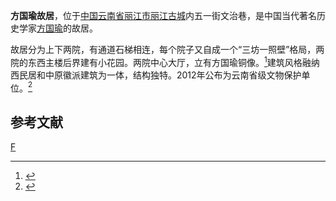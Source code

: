 {{coord|26|52|34.89|N|100|14|19.78|E|region:CN_type:landmark|display=title}}
{{文物保护单位
| 级别 = 省级
| 省区市 = 云南省	
| 名称 = 方国瑜故居	
| 图片 = [[File:Former_Residence_of_Fang_Guoyu_02_2017-09.jpg|280px]]	
| 编号 = 7-114	
| 分类 = 近现代史迹及其代表性建筑
| 时代 = 1897年	
| 所在 = [[丽江市|丽江市]][[古城区|古城区]]	
| 登录 = 2012年公布
| 备注 ={{maplink|frame=yes|plain=yes|type=point|frame-lat=26.87635833|frame-long=100.2388278|zoom=15|coord={{coord|26.87635833|100.2388278}}}}	
}}
'''方国瑜故居'''，位于[[中国|中国]][[云南省|云南省]][[丽江市|丽江市]][[丽江古城|丽江古城]]内五一街文治巷，是中国当代著名历史学家[[方国瑜|方国瑜]]的故居。

故居分为上下两院，有通道石梯相连，每个院子又自成一个“三坊一照壁”格局，两院的东西主楼后界建有小花园。两院中心大厅，立有方国瑜铜像。<ref>{{cite web |title=探访方国瑜故居 |url=http://news.youth.cn/jsxw/201704/t20170414_9482112.htm |website=中国青年网 |accessdate=2021-02-18}}</ref>建筑风格融纳西民居和中原徽派建筑为一体，结构独特。2012年公布为云南省级文物保护单位。<ref>{{cite web |title=方国瑜故居 |url=http://www.lijiang.gov.cn/html/2020/wenwuguji_1229/16042.html |website=丽江市人民政府 |accessdate=2021-02-18}}</ref>
	
==参考文献==
{{reflist}}
	
[[Category:古城区|F]]